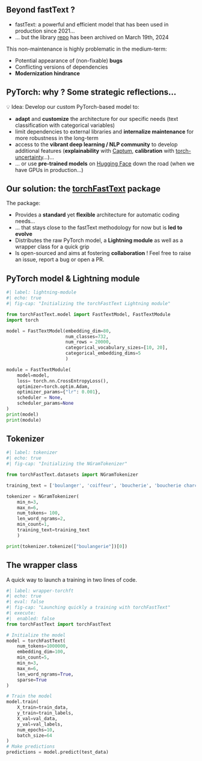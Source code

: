 ## Beyond fastText ?

- fastText: a powerful and efficient model that has been used in production since 2021...
- ... but the library [repo](https://github.com/facebookresearch/fastText/) has been archived on March 19th, 2024

This non-maintenance is highly problematic in the medium-term:

::: {.incremental}
- Potential appearance of (non-fixable) [**bugs**]{.orange}
- Conflicting versions of dependencies
- [**Modernization hindrance**]{.orange}
:::

## PyTorch: why ? Some strategic reflections...

💡 Idea: Develop our custom PyTorch-based model to:

::: {.incremental}
- [**adapt**]{.orange} and [**customize**]{.orange} the architecture for our specific needs (text classification with categorical variables)
- limit dependencies to external libraries and [**internalize maintenance**]{.orange} for more robustness in the long-term
- access to the [**vibrant deep learning / NLP community**]{.orange} to develop additional features (**explainability** with [Captum](https://captum.ai/), **calibration** with [torch-uncertainty](https://github.com/ENSTA-U2IS-AI/torch-uncertainty/tree/main)...)...
- ... or use [**pre-trained models**]{.orange} on [Hugging Face](https://huggingface.co/) down the road (when we have GPUs in production...)
:::

## Our solution: the [torchFastText](https://github.com/InseeFrLab/torch-fastText) package

The package:

::: {.incremental}
- Provides a [**standard**]{.orange} yet [**flexible**]{.orange} architecture for automatic coding needs...
- ... that stays close to the fastText methodology for now but is [**led to evolve**]{.orange}
- Distributes the raw PyTorch model, a [**Lightning module**]{.orange} as well as a wrapper class for a quick grip
- Is open-sourced and aims at fostering [**collaboration**]{.orange} ! Feel free to raise an issue, report a bug or open a PR.
:::

## PyTorch model & Lightning module {.scrollable}

```python
#| label: lightning-module
#| echo: true
#| fig-cap: "Initializing the torchFastText Lightning module"

from torchFastText.model import FastTextModel, FastTextModule
import torch

model = FastTextModel(embedding_dim=80,
                      num_classes=732,
                      num_rows = 20000,
                      categorical_vocabulary_sizes=[10, 20],
                      categorical_embedding_dims=5
                      )

module = FastTextModule(
    model=model,
    loss= torch.nn.CrossEntropyLoss(),
    optimizer=torch.optim.Adam,
    optimizer_params={"lr": 0.001},
    scheduler = None,
    scheduler_params=None
)
print(model)
print(module)
```


## Tokenizer {.scrollable}

```python
#| label: tokenizer
#| echo: true
#| fig-cap: "Initializing the NGramTokenizer"

from torchFastText.datasets import NGramTokenizer

training_text = ['boulanger', 'coiffeur', 'boucherie', 'boucherie charcuterie']

tokenizer = NGramTokenizer(
    min_n=3, 
    max_n=6, 
    num_tokens= 100,
    len_word_ngrams=2, 
    min_count=1, 
    training_text=training_text
    )

print(tokenizer.tokenize(["boulangerie"])[0])
```

## The wrapper class {.scrollable}

A quick way to launch a training in two lines of code.

```python

#| label: wrapper-torchft
#| echo: true
#| eval: false
#| fig-cap: "Launching quickly a training with torchFastText"
#| execute: 
#|  enabled: false
from torchFastText import torchFastText

# Initialize the model
model = torchFastText(
    num_tokens=1000000,
    embedding_dim=100,
    min_count=5,
    min_n=3,
    max_n=6,
    len_word_ngrams=True,
    sparse=True
)

# Train the model
model.train(
    X_train=train_data,
    y_train=train_labels,
    X_val=val_data,
    y_val=val_labels,
    num_epochs=10,
    batch_size=64
)
# Make predictions
predictions = model.predict(test_data)
```